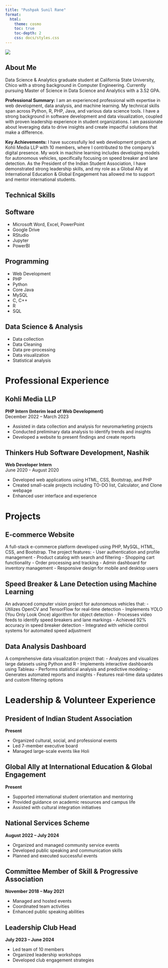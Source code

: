 ```yaml
---
title: "Pushpak Sunil Rane"
format: 
  html:
    theme: cosmo
    toc: true
    toc-depth: 2
    css: docs/styles.css
---
```


:::::: intro-container
:::: profile-section
![](profile.jpg)

::: contact-info
<a href="mailto:prane1@csuchico.edu" title="Email"><i class="fas fa-envelope"></i></a>
<a href="https://linkedin.com/in/pushpak-sunil-rane" title="LinkedIn"><i class="fab fa-linkedin"></i></a>
<a href="https://github.com/PushpakSunilRane" title="GitHub"><i class="fab fa-github"></i></a>
:::
::::

::: intro-text
# <i class="fas fa-user section-icon"></i> About Me

Data Science & Analytics graduate student at California State University, Chico with a strong background in Computer Engineering. Currently pursuing Master of Science in Data Science and Analytics with a 3.52 GPA.

**Professional Summary:** I am an experienced professional with expertise in web development, data analysis, and machine learning. My technical skills span across Python, R, PHP, Java, and various data science tools. I have a strong background in software development and data visualization, coupled with proven leadership experience in student organizations. I am passionate about leveraging data to drive insights and create impactful solutions that make a difference.

**Key Achievements:** I have successfully led web development projects at Kohli Media LLP with 10 members, where I contributed to the company's digital presence. My work in machine learning includes developing models for autonomous vehicles, specifically focusing on speed breaker and lane detection. As the President of the Indian Student Association, I have demonstrated strong leadership skills, and my role as a Global Ally at International Education & Global Engagement has allowed me to support and mentor international students.
:::
::::::

:::::: skills-section
# <i class="fas fa-tools section-icon"></i> Technical Skills

::: skill-category
## <i class="fas fa-desktop"></i> Software

- Microsoft Word, Excel, PowerPoint
- Google Drive
- RStudio
- Jupyter
- PowerBI
:::

::: skill-category
## <i class="fas fa-code"></i> Programming

- Web Development
- PHP
- Python
- Core Java
- MySQL
- C, C++
- R
- SQL
:::

::: skill-category
## <i class="fas fa-chart-bar"></i> Data Science & Analysis

- Data collection
- Data Cleaning
- Data pre-processing
- Data visualization
- Statistical analysis
:::
::::::

# <i class="fas fa-briefcase section-icon"></i> Professional Experience

::: experience-item
## <i class="fas fa-building"></i> Kohli Media LLP

**PHP Intern (Interim lead of Web Development)**\
December 2022 – March 2023

- Assisted in data collection and analysis for neuromarketing projects
- Conducted preliminary data analysis to identify trends and insights
- Developed a website to present findings and create reports
:::

::: experience-item
## <i class="fas fa-building"></i> Thinkers Hub Software Development, Nashik

**Web Developer Intern**\
June 2020 - August 2020

- Developed web applications using HTML, CSS, Bootstrap, and PHP
- Created small-scale projects including TO-DO list, Calculator, and Clone webpage
- Enhanced user interface and experience
:::

# <i class="fas fa-project-diagram section-icon"></i> Projects

::: project-item
## <i class="fas fa-shopping-cart"></i> E-commerce Website

A full-stack e-commerce platform developed using PHP, MySQL, HTML, CSS, and Bootstrap. The project features:
- User authentication and profile management
- Product catalog with search and filtering
- Shopping cart functionality
- Order processing and tracking
- Admin dashboard for inventory management
- Responsive design for mobile and desktop users
:::

::: project-item
## <i class="fas fa-car"></i> Speed Breaker & Lane Detection using Machine Learning

An advanced computer vision project for autonomous vehicles that:
- Utilizes OpenCV and TensorFlow for real-time detection
- Implements YOLO (You Only Look Once) algorithm for object detection
- Processes video feeds to identify speed breakers and lane markings
- Achieved 92% accuracy in speed breaker detection
- Integrated with vehicle control systems for automated speed adjustment
:::

::: project-item
## <i class="fas fa-chart-line"></i> Data Analysis Dashboard

A comprehensive data visualization project that:
- Analyzes and visualizes large datasets using Python and R
- Implements interactive dashboards using Tableau
- Performs statistical analysis and predictive modeling
- Generates automated reports and insights
- Features real-time data updates and custom filtering options
:::

# <i class="fas fa-users section-icon"></i> Leadership & Volunteer Experience

::: leadership-item
## <i class="fas fa-user-tie"></i> President of Indian Student Association

**Present**

- Organized cultural, social, and professional events
- Led 7-member executive board
- Managed large-scale events like Holi
:::

::: leadership-item
## <i class="fas fa-handshake"></i> Global Ally at International Education & Global Engagement

**Present**

- Supported international student orientation and mentoring
- Provided guidance on academic resources and campus life
- Assisted with cultural integration initiatives
:::

::: leadership-item
## <i class="fas fa-hands-helping"></i> National Services Scheme

**August 2022 – July 2024**

- Organized and managed community service events
- Developed public speaking and communication skills
- Planned and executed successful events
:::

::: leadership-item
## <i class="fas fa-users-cog"></i> Committee Member of Skill & Progressive Association

**November 2018 – May 2021**

- Managed and hosted events
- Coordinated team activities
- Enhanced public speaking abilities
:::

::: leadership-item
## <i class="fas fa-user-shield"></i> Leadership Club Head

**July 2023 – June 2024**

- Led team of 10 members
- Organized leadership workshops
- Developed club engagement strategies
:::

